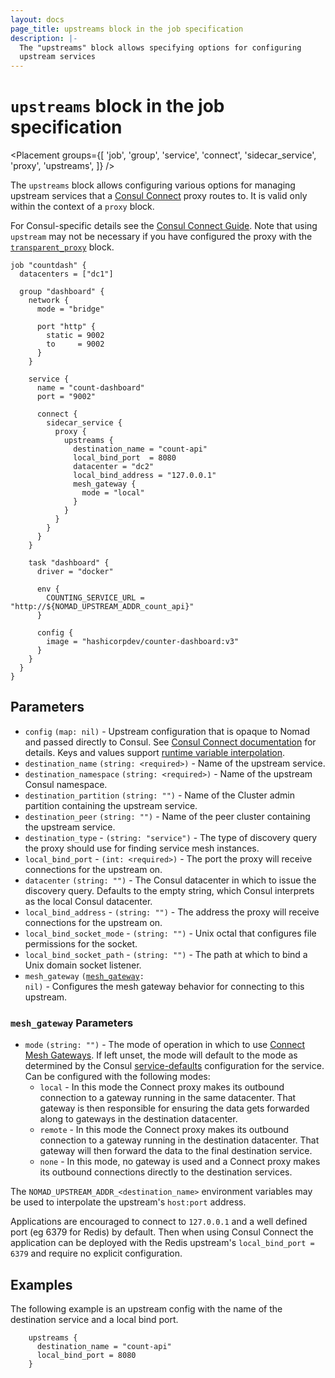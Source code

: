 ```yaml
---
layout: docs
page_title: upstreams block in the job specification
description: |-
  The "upstreams" block allows specifying options for configuring
  upstream services
---
```


# `upstreams` block in the job specification

<Placement
  groups={[
    'job',
    'group',
    'service',
    'connect',
    'sidecar_service',
    'proxy',
    'upstreams',
  ]}
/>

The `upstreams` block allows configuring various options for managing upstream
services that a [Consul Connect][] proxy routes to. It is valid only within the
context of a `proxy` block.

For Consul-specific details see the [Consul Connect Guide][]. Note that using
`upstream` may not be necessary if you have configured the proxy with the
[`transparent_proxy`][] block.

```hcl
job "countdash" {
  datacenters = ["dc1"]

  group "dashboard" {
    network {
      mode = "bridge"

      port "http" {
        static = 9002
        to     = 9002
      }
    }

    service {
      name = "count-dashboard"
      port = "9002"

      connect {
        sidecar_service {
          proxy {
            upstreams {
              destination_name = "count-api"
              local_bind_port  = 8080
              datacenter = "dc2"
              local_bind_address = "127.0.0.1"
              mesh_gateway {
                mode = "local"
              }
            }
          }
        }
      }
    }

    task "dashboard" {
      driver = "docker"

      env {
        COUNTING_SERVICE_URL = "http://${NOMAD_UPSTREAM_ADDR_count_api}"
      }

      config {
        image = "hashicorpdev/counter-dashboard:v3"
      }
    }
  }
}

```

## Parameters

- `config` `(map: nil)` - Upstream configuration that is opaque to Nomad and passed
  directly to Consul. See [Consul Connect documentation][consul_expose_path_ref]
  for details. Keys and values support [runtime variable interpolation][interpolation].
- `destination_name` `(string: <required>)` - Name of the upstream service.
- `destination_namespace` `(string: <required>)` - Name of the upstream Consul namespace.
- `destination_partition` `(string: "")` - Name of the Cluster admin partition containing the upstream service.
- `destination_peer` `(string: "")` - Name of the peer cluster containing the upstream service.
- `destination_type` - `(string: "service")` - The type of discovery query the proxy should use for finding service mesh instances.
- `local_bind_port` - `(int: <required>)` - The port the proxy will receive
  connections for the upstream on.
- `datacenter` `(string: "")` - The Consul datacenter in which to issue the
  discovery query. Defaults to the empty string, which Consul interprets as the
  local Consul datacenter.
- `local_bind_address` - `(string: "")` - The address the proxy will receive
  connections for the upstream on.
- `local_bind_socket_mode` - `(string: "")` - Unix octal that configures file permissions for the socket.
- `local_bind_socket_path` - `(string: "")` - The path at which to bind a Unix domain socket listener.
- `mesh_gateway` <code>([mesh_gateway][mesh_gateway_param]: nil)</code> - Configures the mesh gateway
  behavior for connecting to this upstream.

### `mesh_gateway` Parameters

- `mode` `(string: "")` - The mode of operation in which to use [Connect Mesh Gateways][mesh_gateways].
  If left unset, the mode will default to the mode as determined by the Consul [service-defaults][service_defaults_mode]
  configuration for the service. Can be configured with the following modes:
  - `local` - In this mode the Connect proxy makes its outbound connection to a
  gateway running in the same datacenter. That gateway is then responsible for
  ensuring the data gets forwarded along to gateways in the destination datacenter.
  - `remote` - In this mode the Connect proxy makes its outbound connection to a
  gateway running in the destination datacenter. That gateway will then forward
  the data to the final destination service.
  - `none` - In this mode, no gateway is used and a Connect proxy makes its
  outbound connections directly to the destination services.

The `NOMAD_UPSTREAM_ADDR_<destination_name>` environment variables may be used
to interpolate the upstream's `host:port` address.

Applications are encouraged to connect to `127.0.0.1` and a well defined port
(eg 6379 for Redis) by default. Then when using Consul Connect the application
can be deployed with the Redis upstream's `local_bind_port = 6379` and require
no explicit configuration.

## Examples

The following example is an upstream config with the name of the destination service
and a local bind port.

```hcl
    upstreams {
      destination_name = "count-api"
      local_bind_port = 8080
    }
```

[Consul Connect]: /nomad/docs/integrations/consul-connect
[Consul Connect Guide]: /consul/tutorials/get-started-vms/virtual-machine-gs-service-discovery
[`transparent_proxy`]: /nomad/docs/job-specification/transparent_proxy
[job]: /nomad/docs/job-specification/job 'Nomad job Job Specification'
[group]: /nomad/docs/job-specification/group 'Nomad group Job Specification'
[task]: /nomad/docs/job-specification/task 'Nomad task Job Specification'
[interpolation]: /nomad/docs/runtime/interpolation 'Nomad interpolation'
[sidecar_service]: /nomad/docs/job-specification/sidecar_service 'Nomad sidecar service Specification'
[upstreams]: /nomad/docs/job-specification/upstreams 'Nomad upstream config Specification'
[service_defaults_mode]: /consul/docs/connect/config-entries/service-defaults#meshgateway
[mesh_gateway_param]: /nomad/docs/job-specification/upstreams#mesh_gateway-parameters
[mesh_gateways]: /consul/docs/connect/gateways/mesh-gateway/service-to-service-traffic-datacenters#mesh-gateways
[consul_expose_path_ref]: /consul/docs/connect/proxies/proxy-config-reference#expose-paths-configuration-reference
